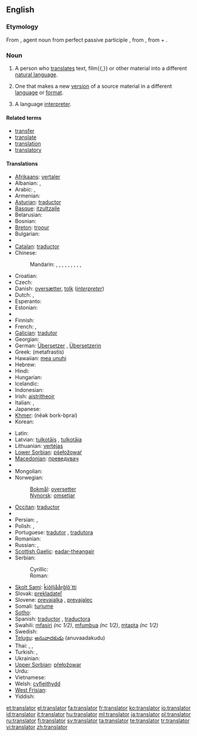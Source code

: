 ==English==

===Etymology===
From {{etyl|la}} {{term|translator|trānslātor||lang=la}}, agent noun from perfect passive participle {{term|translatus|trānslātus||lang=la}}, from {{term|transfero|trānsferō|carry across|lang=la}}, from {{term|trans||across, beyond|lang=la}} + {{term|fero|ferō|bear, carry|lang=la}}.

===Noun===
{{en-noun}}

# A person who [[translate]]s text, film{{,}} or other material into a different [[natural language]].
# {{by extension}} One that makes a new [[version]] of a source material in a different [[language]] or [[format]].
# {{proscribed}} A language [[interpreter]].

====Related terms====
* [[transfer]]
* [[translate]]
* [[translation]]
* [[translatory]]

====Translations====
{{trans-top|someone who translates}}
* [[Afrikaans]]: [[vertaler]]
* Albanian: {{t|sq|përkthyes|m|xs=Albanian}},  {{t|sq|përkthyese|f|xs=Albanian}}
* Arabic: {{t|ar|مترجم|m|tr=mutárjim|sc=Arab}},  {{t|ar|مترجمة|f|tr=mutarjíma|sc=Arab}}
* Armenian: {{t|hy|թարգմանիչ|tr=t'argmanič|sc=Armn}}
* [[Asturian]]: [[traductor]]
* [[Basque]]: [[itzultzaile]]
* Belarusian: {{t|be|перакладчык|m|tr=perekládčyk|sc=Cyrl}}
* Bosnian: {{t-|bs|prevodilac|m}}
* [[Breton]]: [[troour]]
* Bulgarian: {{t|bg|прeвoдач|m|tr=prevodač|sc=Cyrl}}
* {{trreq|Burmese}}
* [[Catalan]]: [[traductor]]
* Chinese:
*: Mandarin: {{t|zh|譯者|sc=Hani}},  {{t|zh|译者|tr=yìzhě|sc=Hani}},  {{t|zh|譯員|sc=Hani}},  {{t|zh|译员|tr=yìyuán|sc=Hani}},  {{t|zh|翻譯|sc=Hani}},  {{t|zh|翻译|tr=fānyì|sc=Hani}},  {{t|zh|翻譯員|sc=Hani}},  {{t|zh|翻译员|tr=fānyìyuán|sc=Hani}},  {{t|zh|翻譯者|sc=Hani}},  {{t|zh|翻译者|tr=fānyìzhě|sc=Hani}}
* Croatian: {{t-|hr|prevoditelj|m}}
* Czech: {{t-|cs|překladatel|m}}
* Danish: [[oversætter]], [[tolk]] (''[[interpreter]]'')
* Dutch: {{t+|nl|vertaler|m}}, {{t-|nl|vertaalster|f}}
* Esperanto: {{t-|eo|tradukanto|xs=Esperanto}}
* Estonian: {{t-|et|tõlk}}
* {{trreq|Faroese}}
* Finnish: {{t+|fi|kääntäjä}}
* French: {{t+|fr|traducteur|m}}, {{t+|fr|traductrice|f}}
* [[Galician]]: [[tradutor]]
* Georgian: {{t|ka|მთარგმნელი|tr=mt‘argmneli|sc=Geor}}
* German: [[Übersetzer]] {{m}}, [[Übersetzerin]] {{f}}
* Greek: {{t+|el|μεταφραστής|m}} (metafrastís)
* Hawaiian: [[mea unuhi]]
* Hebrew: {{t|he|תרגמן|m|tr=turgemán|sc=Hebr}}
* Hindi: {{t-|hi|अनुवादक|m|tr=anuvādak|sc=Deva}}
* Hungarian: {{t+|hu|fordító}}
* Icelandic: {{t+|is|þýðandi|m}}
* Indonesian: {{t+|id|penerjemah|xs=Indonesian}}
* Irish: [[aistritheoir]] {{m}}
* Italian: {{t+|it|traduttore|m}}, {{t+|it|traduttrice|f}}
* Japanese: {{t|ja|翻訳者|tr=ほんやくしゃ, hon'yaku-sha|sc=Jpan}}
* [[Khmer]]: {{Khmr|[[អ្នកបកប្រែ]]}} (nēək bork-bprai)
* Korean: {{t|ko|번역자|tr=beonyeok-ja|sc=Kore}}
{{trans-mid}}
* Latin: {{t-|la|interpres|c}}
* Latvian: [[tulkotājs]] {{m}}, [[tulkotāja]] {{f}}
* Lithuanian: [[vertėjas]]
* [[Lower Sorbian]]: [[pśełožowaŕ]]
* [[Macedonian]]: [[преведувач]]
* {{trreq|Maori}}
* Mongolian: {{t-|mn|орчуулагч|tr=orčuulagč|sc=Cyrl|xs=Mongolian}}
* Norwegian:
*: [[Bokmål]]: [[oversetter]] {{m}}
*: [[Nynorsk]]: [[omsetjar]] {{m}}
* [[Occitan]]: [[traductor]]
* {{trreq|Old English}}
* Persian: {{t|fa|ترگمان|tr=targomân|sc=fa-Arab}},  {{t|fa|مترجم|tr=motarjem|sc=fa-Arab}}
* Polish: {{t|pl|tłumacz|m}},  {{t|pl|tłumaczka|f}}
* Portuguese: [[tradutor]] {{m}}, [[tradutora]] {{f}}
* Romanian: {{t|ro|traducător|m}}
* Russian: {{t+|ru|переводчик|m|tr=perevódčik}}, {{t+|ru|переводчица|f|tr=perevódčica}}
* [[Scottish Gaelic]]: [[eadar-theangair]] {{m}}
* Serbian:
*: Cyrillic: {{t-|sr|преводилац|m|sc=Cyrl}}
*: Roman: {{t-|sr|prevodilac|m}}
* [[Skolt Sami]]: [[ǩiõlljåårǧlõ´tti]]
* Slovak: [[prekladateľ]]
* Slovene: [[prevajalka]] {{f}}, [[prevajalec]] {{m}}
* Somali: [[turjume]]
* [[Sotho]]: {{t|st|mofetoledi|xs=Sotho}}
* Spanish: [[traductor]] {{m}}, [[traductora]] {{f}}
* Swahili: [[mfasiri]] ''(nc 1/2)'', [[mfumbua]] ''(nc 1/2)'', [[mtapta]] ''(nc 1/2)''
* Swedish: {{t+|sv|översättare|c}}
* [[Telugu]]: [[అనువాదకుడు]] (anuvaadakudu)
* Thai: {{t|th|ผู้แปล|tr=pôo bplae|sc=Thai}},  {{t|th|นักแปล|tr=nák bplae|sc=Thai}}, {{t|th|ล่าม|tr=lâam|sc=Thai}}
* Turkish: {{t+|tr|çevirmen}}, {{t+|tr|tercüman}}
* Ukrainian: {{t|uk|перекладач|m|tr=perekladač|sc=Cyrl}}
* [[Upper Sorbian]]: [[přełožowar]]
* Urdu: {{t|ur|مترجم|m|tr=mutarjim|sc=ur-Arab}}
* Vietnamese: {{t|vi|thông dịch viên}}
* Welsh: [[cyfieithydd]]
* [[West Frisian]]: {{t|fy|oersetter|m|xs=West Frisian}}
* Yiddish: {{t|yi|איבערזעצער|m|tr=iberzetzer|sc=yi-Hebr}}
{{trans-bottom}}

[[et:translator]]
[[el:translator]]
[[fa:translator]]
[[fr:translator]]
[[ko:translator]]
[[io:translator]]
[[id:translator]]
[[it:translator]]
[[hu:translator]]
[[ml:translator]]
[[ja:translator]]
[[pl:translator]]
[[ru:translator]]
[[fi:translator]]
[[sv:translator]]
[[ta:translator]]
[[te:translator]]
[[tr:translator]]
[[vi:translator]]
[[zh:translator]]